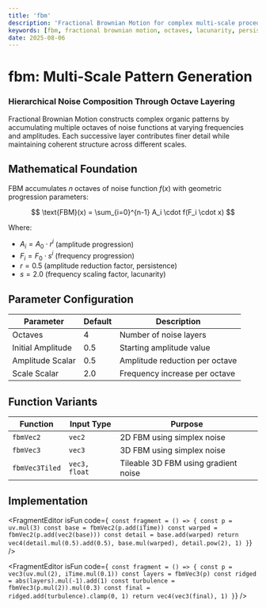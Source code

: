 ```yaml
---
title: 'fbm'
description: 'Fractional Brownian Motion for complex multi-scale procedural patterns through octave accumulation'
keywords: [fbm, fractional brownian motion, octaves, lacunarity, persistence, noise layers]
date: 2025-08-06
---
```



# fbm: Multi-Scale Pattern Generation

### Hierarchical Noise Composition Through Octave Layering

Fractional Brownian Motion constructs complex organic patterns by accumulating multiple octaves of noise functions at varying frequencies and amplitudes. Each successive layer contributes finer detail while maintaining coherent structure across different scales.

## Mathematical Foundation

FBM accumulates $n$ octaves of noise function $f(x)$ with geometric progression parameters:

$$
\text{FBM}(x) = \sum_{i=0}^{n-1} A_i \cdot f(F_i \cdot x)
$$

Where:

- $A_i = A_0 \cdot r^i$ (amplitude progression)
- $F_i = F_0 \cdot s^i$ (frequency progression)
- $r = 0.5$ (amplitude reduction factor, persistence)
- $s = 2.0$ (frequency scaling factor, lacunarity)

## Parameter Configuration

| Parameter         | Default | Description                    |
| ----------------- | ------- | ------------------------------ |
| Octaves           | 4       | Number of noise layers         |
| Initial Amplitude | 0.5     | Starting amplitude value       |
| Amplitude Scalar  | 0.5     | Amplitude reduction per octave |
| Scale Scalar      | 2.0     | Frequency increase per octave  |

## Function Variants

| Function       | Input Type    | Purpose                              |
| -------------- | ------------- | ------------------------------------ |
| `fbmVec2`      | `vec2`        | 2D FBM using simplex noise           |
| `fbmVec3`      | `vec3`        | 3D FBM using simplex noise           |
| `fbmVec3Tiled` | `vec3, float` | Tileable 3D FBM using gradient noise |

## Implementation

<FragmentEditor
        isFun
        code={`
const fragment = () => {
        const p = uv.mul(3)
        const base = fbmVec2(p.add(iTime))
        const warped = fbmVec2(p.add(vec2(base)))
        const detail = base.add(warped)
        return vec4(detail.mul(0.5).add(0.5), base.mul(warped), detail.pow(2), 1)
}`}
/>

<FragmentEditor
        isFun
        code={`
const fragment = () => {
        const p = vec3(uv.mul(2), iTime.mul(0.1))
        const layers = fbmVec3(p)
        const ridged = abs(layers).mul(-1).add(1)
        const turbulence = fbmVec3(p.mul(2)).mul(0.3)
        const final = ridged.add(turbulence).clamp(0, 1)
        return vec4(vec3(final), 1)
}`}
/>
